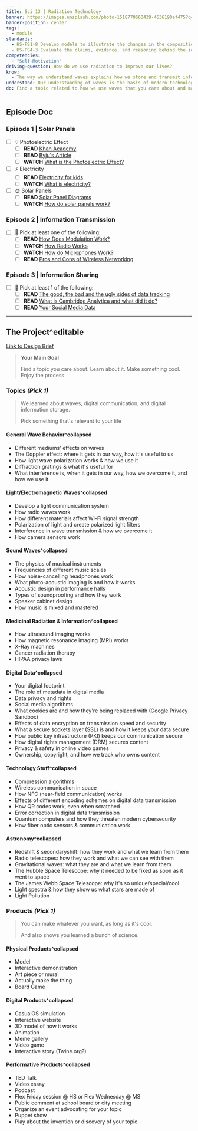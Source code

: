 ```yaml
---
title: Sci 13 | Radiation Technology
banner: https://images.unsplash.com/photo-1518770660439-4636190af475?q=80&w=2670&auto=format&fit=crop&ixlib=rb-4.0.3&ixid=M3wxMjA3fDB8MHxwaG90by1wYWdlfHx8fGVufDB8fHx8fA%3D%3D
banner-position: center
tags:
  - module
standards:
  - HS-PS1-8 Develop models to illustrate the changes in the composition of the nucleus of the atom and the energy released during the processes of fission, fusion, and radioactive decay.
  - HS-PS4-3 Evaluate the claims, evidence, and reasoning behind the idea that electromagnetic radiation can be described either by a wave model or a particle model, and that for some situations one model is more useful than the other.
competencies:
  - "Self-Motivation"
driving-question: How do we use radiation to improve our lives?
know:
  - The way we understand waves explains how we store and transmit information and why our information is at risk.
understand: Our understanding of waves is the basis of modern technology
do: Find a topic related to how we use waves that you care about and make something cool.
---
```


## Episode Doc
### Episode 1 | Solar Panels
- [ ] 💡 Photoelectric Effect
	- [ ] **READ** [Khan Academy](https://www.khanacademy.org/science/chemistry/atomic-structure-and-properties/bohr-model-hydrogen/a/photoelectric-effect)
	- [ ] **READ** [Byju's Article](https://byjus.com/jee/photoelectric-effect/)
	- [ ] **WATCH** [What is the Photoelectric Effect?]([https://www.youtube.com/watch?v=i-JWG3MgdpE](https://www.youtube.com/watch?v=6cZj4bMTo2w))
- [ ] ⚡️ Electricity
	- [ ] **READ** [Electricity for kids](https://www.explainthatstuff.com/electricity.html)
	- [ ] **WATCH** [What is electricity?](https://www.youtube.com/watch?v=ru032Mfsfig)
- [ ] 🌞 Solar Panels
	- [ ] **READ** [Solar Panel Diagrams](https://www.sungoldsolar.us/solar-panel-diagrams/)
	- [ ] **WATCH** [How do solar panels work?](https://www.youtube.com/watch?v=xKxrkht7CpY)
### Episode 2 | Information Transmission
- [ ] 🤔 Pick at least one of the following:
	- [ ] **READ** [How Does Modulation Work?](https://www.taitradioacademy.com/topic/how-does-modulation-work-1-1/)
	- [ ] **WATCH** [How Radio Works](https://cdn.jwplayer.com/players/4w3iWj3A-Qc3NyWj4.html)
	- [ ] **WATCH** [How do Microphones Work?](https://www.youtube.com/watch?v=vRmEeNNXSfk)
	- [ ] **READ** [Pros and Cons of Wireless Networking](https://www.grabzoom.co.uk/single-post/advantages-and-disadvantages-of-wireless-networking)
### Episode 3 | Information Sharing
- [ ] 🤔 Pick at least 1 of the following:
	- [ ] **READ** [The good, the bad and the ugly sides of data tracking](https://internethealthreport.org/2018/the-good-the-bad-and-the-ugly-sides-of-data-tracking/)
	- [ ] **READ** [What is Cambridge Analytica and what did it do?](https://www.reuters.com/article/us-facebook-cambridge-analytica-factbox-idUSKBN1GW07F)
	- [ ] **READ** [Your Social Media Data](https://www.juicer.io/blog/your-social-media-data-what-s-collected-and-how-is-it-used)

---
## The Project^editable
[Link to Design Brief](https://docs.google.com/presentation/d/1rUwiW9fqeHPYLs-bKHPk5nmbWfPKdkFTbenjhVjPb1s/edit#slide=id.g24c80d3e44d_0_0)

> **Your Main Goal**
> 
> Find a topic you care about. Learn about it. Make something cool. Enjoy the process.

### Topics *(Pick 1)*
> We learned about waves, digital communication, and digital information storage.
> 
> Pick something that's relevant to your life


#### General Wave Behavior^collapsed
- Different mediums' effects on waves
- The Doppler effect: where it gets in our way, how it's useful to us
- How light wave polarization works & how we use it
- Diffraction gratings & what it's useful for
- What interference is, when it gets in our way, how we overcome it, and how we use it

#### Light/Electromagnetic Waves^collapsed
- Develop a light communication system
- How radio waves work
- How different materials affect Wi-Fi signal strength
- Polarization of light and create polarized light filters
- Interference in wave transmission & how we overcome it
- How camera sensors work

#### Sound Waves^collapsed
- The physics of musical instruments
- Frequencies of different music scales
- How noise-cancelling headphones work
- What photo-acoustic imaging is and how it works
- Acoustic design in performance halls
- Types of soundproofing and how they work
- Speaker cabinet design
- How music is mixed and mastered

#### Medicinal Radiation & Information^collapsed
- How ultrasound imaging works
- How magnetic resonance imaging (MRI) works
- X-Ray machines
- Cancer radiation therapy
- HIPAA privacy laws

#### Digital Data^collapsed
- Your digital footprint
- The role of metadata in digital media
- Data privacy and rights
- Social media algorithms
- What cookies are and how they're being replaced with (Google Privacy Sandbox)
- Effects of data encryption on transmission speed and security
- What a secure sockets layer (SSL) is and how it keeps your data secure
- How public key infrastructure (PKI) keeps our communication secure
- How digital rights management (DRM) secures content
- Privacy & safety in online video games
- Ownership, copyright, and how we track who owns content

#### Technology Stuff^collapsed
- Compression algorithms
- Wireless communication in space
- How NFC (near-field communication) works
- Effects of different encoding schemes on digital data transmission
- How QR codes work, even when scratched
- Error correction in digital data transmission
- Quantum computers and how they threaten modern cybersecurity
- How fiber optic sensors & communication work

#### Astronomy^collapsed
- Redshift & secondaryshift: how they work and what we learn from them
- Radio telescopes: how they work and what we can see with them
- Gravitational waves: what they are and what we learn from them
- The Hubble Space Telescope: why it needed to be fixed as soon as it went to space
- The James Webb Space Telescope: why it's so unique/special/cool
- Light spectra & how they show us what stars are made of
- Light Pollution


### Products *(Pick 1)*
> You can make whatever you want, as long as it's cool.
> 
> And also shows you learned a bunch of science.

#### Physical Products^collapsed
- Model
- Interactive demonstration
- Art piece or mural
- Actually make the thing
- Board Game

#### Digital Products^collapsed
- CasualOS simulation
- Interactive website
- 3D model of how it works
- Animation
- Meme gallery
- Video game
- Interactive story (Twine.org?)

#### Performative Products^collapsed
- TED Talk
- Video essay
- Podcast
- Flex Friday session @ HS or Flex Wednesday @ MS
- Public comment at school board or city meeting
- Organize an event advocating for your topic
- Puppet show
- Play about the invention or discovery of your topic
